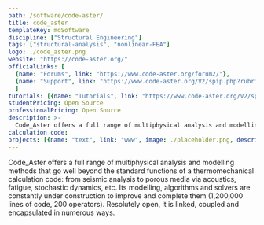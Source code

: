 ```yaml
---
path: /software/code-aster/
title: code_aster
templateKey: mdSoftware
discipline: ["Structural Engineering"]
tags: ["structural-analysis", "nonlinear-FEA"]
logo: ./code_aster.png
website: "https://code-aster.org/"
officialLinks: [
  {name: "Forums", link: "https://www.code-aster.org/forum2/"},
  {name: "Support", link: "https://www.code-aster.org/V2/spip.php?rubrique22"}
  ]
tutorials: [{name: "Tutorials", link: "https://www.code-aster.org/V2/spip.php?rubrique68"}]
studentPricing: Open Source
professionalPricing: Open Source
description: >-
  Code_Aster offers a full range of multiphysical analysis and modelling methods that go well beyond the standard functions of a thermomechanical code.
calculation code: 
projects: [{name: "text", link: "www", image: ./placeholder.png, description: "blah blah"}]
---
```


Code_Aster offers a full range of multiphysical analysis and modelling methods that go well beyond the standard functions of a thermomechanical calculation code: from seismic analysis to porous media via acoustics, fatigue, stochastic dynamics, etc. Its modelling, algorithms and solvers are constantly under construction to improve and complete them (1,200,000 lines of code, 200 operators). Resolutely open, it is linked, coupled and encapsulated in numerous ways.
